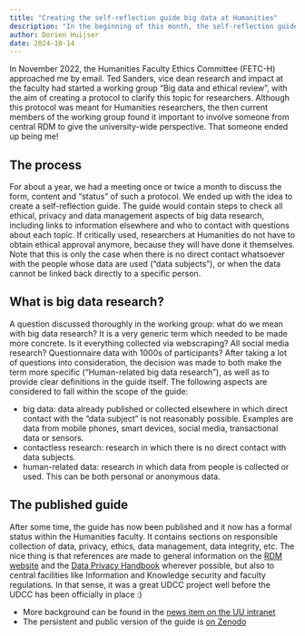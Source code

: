 ```yaml
---
title: "Creating the self-reflection guide big data at Humanities"
description: "In the beginning of this month, the self-reflection guide on human-related big data research was made available to all staff of the Faculty of Humanities."
author: Dorien Huijser
date: 2024-10-14
---
```


In November 2022, the Humanities Faculty Ethics Committee (FETC-H) approached me by email. 
Ted Sanders, vice dean research and impact at the faculty had started a working group "Big data and ethical review", with the aim of creating a protocol to clarify this topic for researchers.
Although this protocol was meant for Humanities researchers, the then current members of the working group found it important to involve someone from central RDM to give the university-wide perspective.
That someone ended up being me!

## The process

For about a year, we had a meeting once or twice a month to discuss the form, content and "status" of such a protocol.
We ended up with the idea to create a self-reflection guide.
The guide would contain steps to check all ethical, privacy and data management aspects of big data research, including links to information elsewhere and who to contact with questions about each topic.
If critically used, researchers at Humanities do not have to obtain ethical approval anymore, because they will have done it themselves. 
Note that this is only the case when there is no direct contact whatsoever with the people whose data are used ("data subjects"), or when the data cannot be linked back directly to a specific person.

## What is big data research?

A question discussed thoroughly in the working group: what do we mean with big data research?
It is a very generic term which needed to be made more concrete. 
Is it everything collected via webscraping? All social media research? Questionnaire data with 1000s of participants?
After taking a lot of questions into consideration, the decision was made to both make the term more specific ("Human-related big data research"), as well as to provide clear definitions in the guide itself.
The following aspects are considered to fall within the scope of the guide:

- big data: data already published or collected elsewhere in which direct contact with the "data subject" is not reasonably possible. Examples are data from mobile phones, smart devices, social media, transactional data or sensors.
- contactless research: research in which there is no direct contact with data subjects.
- human-related data: research in which data from people is collected or used. 
This can be both personal or anonymous data.

## The published guide

After some time, the guide has now been published and it now has a formal status within the Humanities faculty. 
It contains sections on responsible collection of data, privacy, ethics, data management, data integrity, etc. 
The nice thing is that references are made to general information on the [RDM website](https://uu.nl/rdm) and the [Data Privacy Handbook](https://uu.nl/privacyhandbook) wherever possible, but also to central facilities like Information and Knowledge security and faculty regulations.
In that sense, it was a great UDCC project well before the UDCC has been officially in place :)

- More background can be found in the [news item on the UU intranet](https://intranet.uu.nl/en/news/announcements/conducting-human-related-big-data-research-this-guide-will-help-you-step-by-step)
- The persistent and public version of the guide is [on Zenodo](https://doi.org/10.5281/zenodo.13990169)